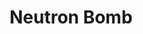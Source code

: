 ---
title: "Neutron Bomb"
meta_title: "Neutron Bomb craft"
description: "Craft de Neutron Bomb"
rank: "s"
draft: false
name: "Neutron Bomb"
recipe_img: "https://wiki.pokexgames.com/images/3/36/Neutron-bomb1.gif"
level: 120
craft_time: 432000
result: 1
value_npc: 1
ingredients:
  - name: "Darkrai Essences"
    quantity: 15000
    item_img: "https://wiki.pokexgames.com/images/0/01/Darkrai-Essence.gif"
    value_npc: 1
  - name: "Ancient Charmander Idols"
    quantity: 5
    item_img: "https://wiki.pokexgames.com/images/5/57/Ancient_Charmander_Idol.png"
    value_npc: 1
  - name: "Ancient Claydol Idols"
    quantity: 5
    item_img: "https://wiki.pokexgames.com/images/f/f9/Ancient_Claydol_Idol.png"
    value_npc: 1
  - name: "Ancient Dragalge Idols"
    quantity: 5
    item_img: "https://wiki.pokexgames.com/images/c/c9/Ancient_Dragalge_Idol.png"
    value_npc: 1
  - name: "Ancient Dragonite Idols"
    quantity: 5
    item_img: "https://wiki.pokexgames.com/images/c/c2/Anciente_Dragonite_Idol.png"
    value_npc: 1
  - name: "Ancient Vespiquen Idols"
    quantity: 5
    item_img: "https://wiki.pokexgames.com/images/5/5f/Ancient_Vespiquen_Idol.png"
    value_npc: 1
  - name: "Giant Kobans"
    quantity: 5
    item_img: "https://wiki.pokexgames.com/images/0/05/Giant_Koban.png"
    value_npc: 1
  - name: "Giant Hamburgers"
    quantity: 5
    item_img: "https://wiki.pokexgames.com/images/0/07/Giant_Hamburguer.png"
    value_npc: 1
  - name: "Big Rock Tails"
    quantity: 5
    item_img: "https://wiki.pokexgames.com/images/9/9a/Big_Rock_Tail.png"
    value_npc: 1
  - name: "Big Red Feathers"
    quantity: 5
    item_img: "https://wiki.pokexgames.com/images/e/e5/Big_Red_Feather.png"
    value_npc: 1
  - name: "Golden Nuggets"
    quantity: 2
    item_img: "https://wiki.pokexgames.com/images/d/d0/Golden_Nuggets.png"
    value_npc: 1
  - name: "Dragon Remains"
    quantity: 1
    item_img: "https://wiki.pokexgames.com/images/7/79/Dragon_Remains.png"
    value_npc: 1
  - name: "Mecha Reactor"
    quantity: 1
    item_img: "https://wiki.pokexgames.com/images/4/45/Mecha_Reactor.png"
    value_npc: 1
---